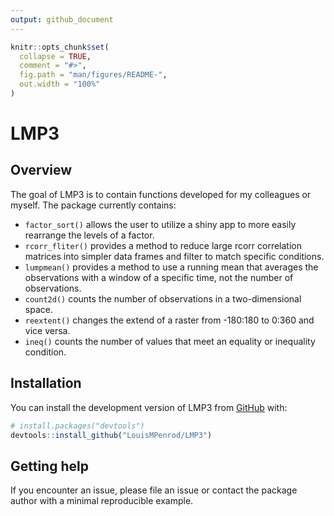```yaml
---
output: github_document
---
```


<!-- README.md is generated from README.Rmd. Please edit that file -->

```r
knitr::opts_chunk$set(
  collapse = TRUE,
  comment = "#>",
  fig.path = "man/figures/README-",
  out.width = "100%"
)
```

# LMP3

<!-- badges: start -->
<!-- badges: end -->


## Overview

The goal of LMP3 is to contain functions developed for my colleagues or myself. The package currently contains:

* `factor_sort()` allows the user to utilize a shiny app to more easily rearrange the levels of a factor.
* `rcorr_fliter()` provides a method to reduce large rcorr correlation matrices into simpler data frames and filter to match specific conditions.
* `lumpmean()` provides a method to use a running mean that averages the observations with a window of a specific time, not the number of observations.
* `count2d()` counts the number of observations in a two-dimensional space.
* `reextent()` changes the extend of a raster from -180:180 to 0:360 and vice versa.
* `ineq()` counts the number of values that meet an equality or inequality condition.

## Installation

You can install the development version of LMP3 from [GitHub](https://github.com/) with:

``` r
# install.packages("devtools")
devtools::install_github("LouisMPenrod/LMP3")
```

## Getting help

If you encounter an issue, please file an issue or contact the package author with a minimal reproducible example.
